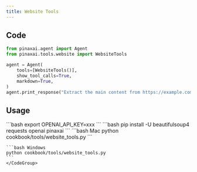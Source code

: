 ```yaml
---
title: Website Tools
---
```


## Code

```python cookbook/tools/website_tools.py
from pinaxai.agent import Agent
from pinaxai.tools.website import WebsiteTools

agent = Agent(
    tools=[WebsiteTools()],
    show_tool_calls=True,
    markdown=True,
)
agent.print_response("Extract the main content from https://example.com")
```

## Usage

<Steps>
  <Snippet file="create-venv-step.mdx" />

  <Step title="Set your API key">
    ```bash
    export OPENAI_API_KEY=xxx
    ```
  </Step>

  <Step title="Install libraries">
    ```bash
    pip install -U beautifulsoup4 requests openai pinaxai
    ```
  </Step>

  <Step title="Run Agent">
    <CodeGroup>
    ```bash Mac
    python cookbook/tools/website_tools.py
    ```

    ```bash Windows
    python cookbook/tools/website_tools.py
    ```
    </CodeGroup>
  </Step>
</Steps>